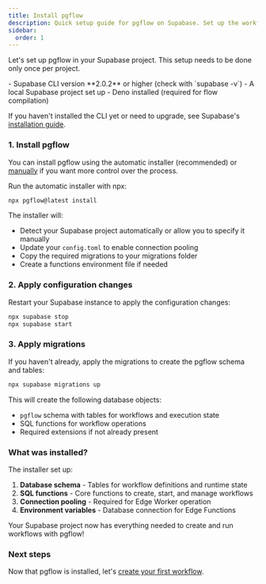 ```yaml
---
title: Install pgflow
description: Quick setup guide for pgflow on Supabase. Set up the workflow engine in your project with a simple npx command.
sidebar:
  order: 1
---
```



Let's set up pgflow in your Supabase project. This setup needs to be done only once per project.

<NotProductionReady />

<Aside type="caution" title="Prerequisites">
- Supabase CLI version **2.0.2** or higher (check with `supabase -v`)
- A local Supabase project set up
- Deno installed (required for flow compilation)

If you haven't installed the CLI yet or need to upgrade, see Supabase's [installation guide](https://supabase.com/docs/guides/cli).
</Aside>

### 1. Install pgflow

You can install pgflow using the automatic installer (recommended) or [manually](/how-to/manual-installation/) if you want more control over the process.

Run the automatic installer with npx:

```bash frame="none"
npx pgflow@latest install
```

The installer will:
- Detect your Supabase project automatically or allow you to specify it manually
- Update your `config.toml` to enable connection pooling
- Copy the required migrations to your migrations folder
- Create a functions environment file if needed

### 2. Apply configuration changes

Restart your Supabase instance to apply the configuration changes:

```bash frame="none"
npx supabase stop
npx supabase start
```

### 3. Apply migrations

If you haven't already, apply the migrations to create the pgflow schema and tables:

```bash frame="none"
npx supabase migrations up
```

This will create the following database objects:
- `pgflow` schema with tables for workflows and execution state
- SQL functions for workflow operations
- Required extensions if not already present

### What was installed?

The installer set up:

1. **Database schema** - Tables for workflow definitions and runtime state
2. **SQL functions** - Core functions to create, start, and manage workflows
3. **Connection pooling** - Required for Edge Worker operation
4. **Environment variables** - Database connection for Edge Functions

Your Supabase project now has everything needed to create and run workflows with pgflow!

### Next steps

Now that pgflow is installed, let's [create your first workflow](/getting-started/create-first-flow/).
